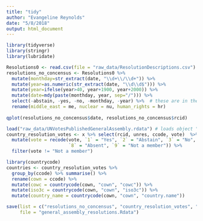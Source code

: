 ```yaml
---
title: "tidy"
author: "Evangeline Reynolds"
date: "5/8/2018"
output: html_document
---
```


```r
library(tidyverse)
library(stringr)
library(lubridate)
```


```r
Resolutions0 <- read.csv(file = "raw_data/ResolutionDescriptions.csv")
resolutions_no_concensus <- Resolutions0 %>%
  mutate(monthday=str_extract(date, "\\d+\\/\\d+")) %>%
  mutate(year=as.numeric(str_extract(date, "\\d\\d$"))) %>%
  mutate(year=ifelse(year>40, year+1900, year+2000)) %>%
  mutate(date=mdy(paste(monthday, year, sep="/"))) %>% 
  select(-abstain, -yes, -no, -monthday, -year) %>%  # these are in the vote data
  rename(middle_east = me, nuclear = nu, human_rights = hr) 
  
qplot(resolutions_no_concensus$date, resolutions_no_concensus$rcid)

```

```r
load("raw_data/UNVotesPublishedGeneralAssembly.rdata") # loads object "x"
country_resolution_votes <- x %>% select(rcid, unres, ccode, vote)  %>% 
  mutate(vote = recode(vote, `1` = "Yes", `2` = "Abstain", `3` = "No", 
                       `8` = "Absent", `9` = "Not a member")) %>% 
  filter(vote != "Not a member")
```

```r
library(countrycode)
countries <- country_resolution_votes %>% 
  group_by(ccode) %>% summarise() %>% 
  rename(cown = ccode) %>% 
  mutate(cowc = countrycode(cown, "cown", "cowc")) %>% 
  mutate(iso3c = countrycode(cown, "cown", "iso3c")) %>% 
  mutate(country_name = countrycode(cown, "cown", "country.name"))

save(list = c("resolutions_no_concensus", "country_resolution_votes", "countries"),
     file = "general_assembly_resolutions.Rdata")

```

